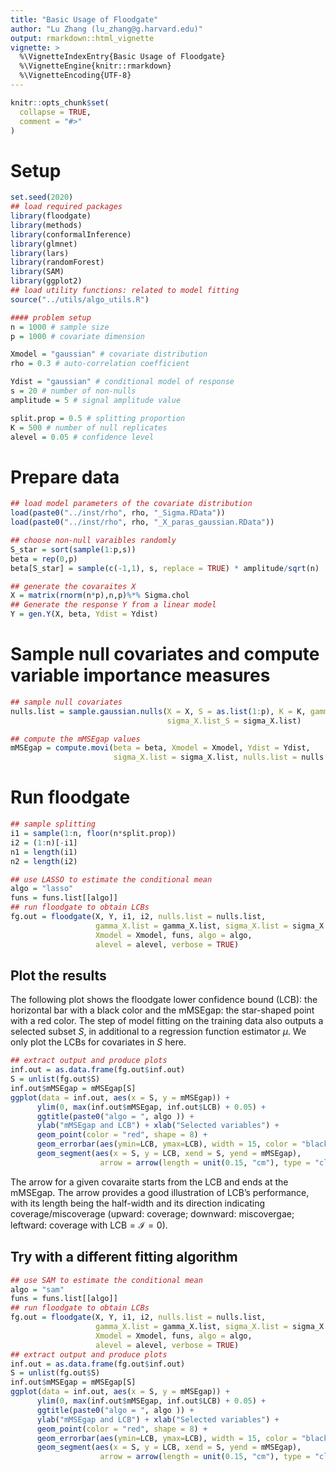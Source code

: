```yaml
---
title: "Basic Usage of Floodgate"
author: "Lu Zhang (lu_zhang@g.harvard.edu)"
output: rmarkdown::html_vignette
vignette: >
  %\VignetteIndexEntry{Basic Usage of Floodgate}
  %\VignetteEngine{knitr::rmarkdown}
  %\VignetteEncoding{UTF-8}
---
```


```r
knitr::opts_chunk$set(
  collapse = TRUE,
  comment = "#>"
)
```

# Setup 
```r
set.seed(2020)
## load required packages
library(floodgate)
library(methods)
library(conformalInference)
library(glmnet)
library(lars)
library(randomForest)
library(SAM)
library(ggplot2)
## load utility functions: related to model fitting
source("../utils/algo_utils.R")

#### problem setup
n = 1000 # sample size
p = 1000 # covariate dimension

Xmodel = "gaussian" # covariate distribution
rho = 0.3 # auto-correlation coefficient

Ydist = "gaussian" # conditional model of response
s = 20 # number of non-nulls
amplitude = 5 # signal amplitude value

split.prop = 0.5 # splitting proportion
K = 500 # number of null replicates
alevel = 0.05 # confidence level
```

# Prepare data
```r
## load model parameters of the covariate distribution
load(paste0("../inst/rho", rho, "_Sigma.RData"))
load(paste0("../inst/rho", rho, "_X_paras_gaussian.RData"))

## choose non-null varaibles randomly 
S_star = sort(sample(1:p,s))
beta = rep(0,p)
beta[S_star] = sample(c(-1,1), s, replace = TRUE) * amplitude/sqrt(n)

## generate the covaraites X 
X = matrix(rnorm(n*p),n,p)%*% Sigma.chol
## Generate the response Y from a linear model
Y = gen.Y(X, beta, Ydist = Ydist)
```


# Sample null covariates and compute variable importance measures
```r
## sample null covariates 
nulls.list = sample.gaussian.nulls(X = X, S = as.list(1:p), K = K, gamma_X.list_S = gamma_X.list, 
                                   sigma_X.list_S = sigma_X.list)

## compute the mMSEgap values
mMSEgap = compute.movi(beta = beta, Xmodel = Xmodel, Ydist = Ydist,
                       sigma_X.list = sigma_X.list, nulls.list = nulls.list)

```

# Run floodgate
```r
## sample splitting
i1 = sample(1:n, floor(n*split.prop))
i2 = (1:n)[-i1]
n1 = length(i1)
n2 = length(i2)

## use LASSO to estimate the conditional mean
algo = "lasso"
funs = funs.list[[algo]]
## run floodgate to obtain LCBs
fg.out = floodgate(X, Y, i1, i2, nulls.list = nulls.list,
                   gamma_X.list = gamma_X.list, sigma_X.list = sigma_X.list,
                   Xmodel = Xmodel, funs, algo = algo,
                   alevel = alevel, verbose = TRUE)
```


## Plot the results
The following plot shows the floodgate lower confidence bound (LCB): the horizontal bar with a black color and the mMSEgap: the star-shaped point with a red color. The step of model fitting on the training data also outputs a selected subset $S$, in additional to a regression function estimator $\mu$. We only plot the LCBs for covariates in $S$ here.
```r
## extract output and produce plots
inf.out = as.data.frame(fg.out$inf.out)
S = unlist(fg.out$S)
inf.out$mMSEgap = mMSEgap[S]
ggplot(data = inf.out, aes(x = S, y = mMSEgap)) + 
      ylim(0, max(inf.out$mMSEgap, inf.out$LCB) + 0.05) + 
      ggtitle(paste0("algo = ", algo )) +
      ylab("mMSEgap and LCB") + xlab("Selected variables") + 
      geom_point(color = "red", shape = 8) + 
      geom_errorbar(aes(ymin=LCB, ymax=LCB), width = 15, color = "black") +
      geom_segment(aes(x = S, y = LCB, xend = S, yend = mMSEgap),
                    arrow = arrow(length = unit(0.15, "cm"), type = "closed"))
```
The arrow for a given covaraite starts from the LCB and ends at the mMSEgap. The arrow provides a good illustration of LCB's performance, with its length being the half-width and its direction indicating coverage/miscoverage (upward: coverage; downward: miscovergae; leftward: coverage with $\text{LCB}=\mathcal{I} =0$).

## Try with a different fitting algorithm
```r
## use SAM to estimate the conditional mean
algo = "sam"
funs = funs.list[[algo]]
## run floodgate to obtain LCBs
fg.out = floodgate(X, Y, i1, i2, nulls.list = nulls.list,
                   gamma_X.list = gamma_X.list, sigma_X.list = sigma_X.list,
                   Xmodel = Xmodel, funs, algo = algo,
                   alevel = alevel, verbose = TRUE)
## extract output and produce plots
inf.out = as.data.frame(fg.out$inf.out)
S = unlist(fg.out$S)
inf.out$mMSEgap = mMSEgap[S]
ggplot(data = inf.out, aes(x = S, y = mMSEgap)) + 
      ylim(0, max(inf.out$mMSEgap, inf.out$LCB) + 0.05) + 
      ggtitle(paste0("algo = ", algo )) +
      ylab("mMSEgap and LCB") + xlab("Selected variables") + 
      geom_point(color = "red", shape = 8) + 
      geom_errorbar(aes(ymin=LCB, ymax=LCB), width = 15, color = "black") +
      geom_segment(aes(x = S, y = LCB, xend = S, yend = mMSEgap),
                    arrow = arrow(length = unit(0.15, "cm"), type = "closed"))
```
